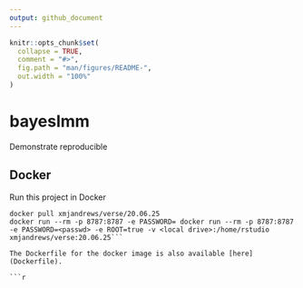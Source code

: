 ```yaml
---
output: github_document
---
```


<!-- README.md is generated from README.Rmd. Please edit that file -->

```r
knitr::opts_chunk$set(
  collapse = TRUE,
  comment = "#>",
  fig.path = "man/figures/README-",
  out.width = "100%"
)
```

# bayeslmm

<!-- badges: start -->
<!-- badges: end -->

Demonstrate reproducible

## Docker

Run this project in Docker


``` 
docker pull xmjandrews/verse/20.06.25
docker run --rm -p 8787:8787 -e PASSWORD= docker run --rm -p 8787:8787 -e PASSWORD=<passwd> -e ROOT=true -v <local drive>:/home/rstudio xmjandrews/verse:20.06.25```

The Dockerfile for the docker image is also available [here](Dockerfile).

```r
```